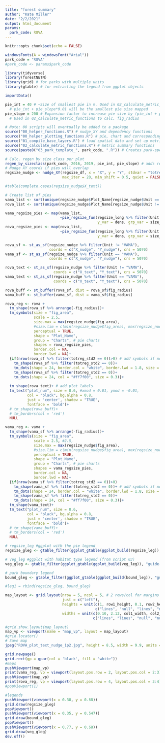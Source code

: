 ```yaml
---
title: "forest summary"
author: "Kate Miller"
date: "2/2/2021"
output: html_document
params: 
  park_code: ROVA
---
```


```r
knitr::opts_chunk$set(echo = FALSE)
```

```r
windowsFonts(A = windowsFont("Arial"))
park_code = "ROVA"
#park_code <- params$park_code

library(tidyverse)
library(forestNETN)
library(grid) # for parks with multiple units
library(gtable) # for extracting the legend from ggplot objects

importData()

pie_int = 40 # ~Size of smallest pie in m. Used in 02_calculate_metric_functions to calc. fig_radius
  # pie_int + pie_slope*0.01 will be the smallest pie size mapped
pie_slope = 200 # Expansion factor to increase pie size by (pie_int + pie_slope(std_var)). 
  # Used in 02_calculate_metric_functions to calc. fig_radius

# Note: 00 scripts will eventually be added to a package
source("00_helper_functions.R") # nudge_XY and dependency functions
source("00_helper_plotting_functions.R") # pie, chart and corresponding legend functions
source("01_compile_base_layers.R") # load spatial data and set up metric-level templates/legends
source("02_calculate_metric_functions.R") # metric summary functions
source(paste0("03_park_template_", park_code, ".R")) # Creates park-specific base maps and scales_tbl

```

```r
# Calc. regen by size class per plot
regen_by_sizeclass(park_code, 2016, 2019, pie_int, pie_slope) # adds regsize_df & regsize_long to GE
# Nudge XY coords if pies will overlap
regsize_nudge <- nudge_XY(regsize_df, x = "X", y = "Y", stdvar = "totreg_std2", 
                          max_iter = 20, min_shift = 0.5, quiet = FALSE) 

#table(complete.cases(regsize_nudge$X_text))

```

```r
# Create list of pies
vama_list <- sort(unique(regsize_nudge$Plot_Name[regsize_nudge$Unit == "VAMA"]))
rova_list <- sort(unique(regsize_nudge$Plot_Name[regsize_nudge$Unit != "VAMA"]))

vama_regsize_pies <- map(vama_list, 
                         ~pie_regsize_fun(regsize_long %>% filter(Unit == "VAMA"), .x,
                                          y_var = dens, grp_var = size_class, std_var = "totreg_std2"))
rova_regsize_pies <- map(rova_list, 
                         ~pie_regsize_fun(regsize_long %>% filter(Unit != "VAMA"), .x,
                                          y_var = dens, grp_var = size_class, std_var = "totreg_std2"))

```

```r
rova_sf <- st_as_sf(regsize_nudge %>% filter(Unit != "VAMA"), 
                    coords = c("X_nudge", "Y_nudge"), crs = 5070) 
vama_sf <- st_as_sf(regsize_nudge %>% filter(Unit == "VAMA"), 
                    coords = c("X_nudge", "Y_nudge"), crs = 5070)

rova_text <- st_as_sf(regsize_nudge %>% filter(Unit != "VAMA"), 
                      coords = c("X_text", "Y_text"), crs = 5070)
vama_text <- st_as_sf(regsize_nudge %>% filter(Unit == "VAMA"),
                      coords = c("X_text", "Y_text"), crs = 5070)

rova_buff <- st_buffer(rova_sf, dist = rova_sf$fig_radius)
vama_buff <- st_buffer(vama_sf, dist = vama_sf$fig_radius)

rova_reg <- rova +  
  tm_shape(rova_sf %>% arrange(-fig_radius))+
  tm_symbols(size = "fig_area",
             scale = 2.5,
             size.max = max(regsize_nudge$fig_area),
             #size.lim = c(min(regsize_nudge$fig_area), max(regsize_nudge$fig_area)), 
             perceptual = TRUE,
             shape = "Plot_Name", 
             group = "Charts", # pie charts
             shapes = rova_regsize_pies,
             border.col = NA, 
             border.lwd = NA)+
  {if(nrow(rova_sf %>% filter(totreg_std2 == 0))>0) # add symbols if no regen
    tm_shape(rova_sf %>% filter(totreg_std2 == 0))+
    tm_dots(shape = 24, border.col = "white", border.lwd = 1.8, size = 0.4)+
    tm_shape(rova_sf %>% filter(totreg_std2 == 0))+
    tm_dots(shape = 24, col = "#ff7f00", size = 0.3)}+
  
  tm_shape(rova_text)+ # add plot labels
  tm_text("plot_num", size = 0.6, #xmod = 0.01, ymod = -0.01,
          col = "black", bg.alpha = 0.8,
          just = 'center', shadow = "TRUE",
          fontface = 'bold')+
  # tm_shape(rova_buff)+
  # tm_borders(col = 'red')
  NULL

vama_reg <- vama +  
  tm_shape(vama_sf %>% arrange(-fig_radius))+
  tm_symbols(size = "fig_area",
             scale = 2.5, #2.5,
             size.max = max(regsize_nudge$fig_area),
             #size.lim = c(min(regsize_nudge$fig_area), max(regsize_nudge$fig_area)), #diam
             perceptual = TRUE,
             shape = "Plot_Name", 
             group = "Charts", # pie charts
             shapes = vama_regsize_pies,
             border.col = NA, 
             border.lwd = NA)+
  {if(nrow(vama_sf %>% filter(totreg_std2 == 0))>0)
    tm_shape(vama_sf %>% filter(totreg_std2 == 0))+ # add symbols if no regen
    tm_dots(shape = 24, border.col = "white", border.lwd = 1.8, size = 0.4)+
    tm_shape(vama_sf %>% filter(totreg_std2 == 0))+
    tm_dots(shape = 24, col = "#ff7f00", size = 0.3)}+
  tm_shape(vama_text)+
  tm_text("plot_num", size = 0.6, 
          col = "black", bg.alpha = 0.8,
          just = 'center', shadow = "TRUE",
          fontface = 'bold')+
  # tm_shape(vama_buff)+
  # tm_borders(col = 'red')
  NULL

# regsize_leg #ggplot with the pie legend
regsize_gleg <- gtable_filter(ggplot_gtable(ggplot_build(regsize_leg)), "guide-box")

# veg_leg #ggplot with habitat type legend (from script 03)
veg_gleg <- gtable_filter(ggplot_gtable(ggplot_build(veg_leg)), "guide-box")

# park boundary legend
bound_gleg <- gtable_filter(ggplot_gtable(ggplot_build(bound_leg)), "guide-box")

#leg1 = rbind(regsize_gleg, bound_gleg)

map_layout <- grid.layout(nrow = 5, ncol = 5, # 2 rows/col for margins
                          just = c("left"),
                          heights = unit(c(1, row1_height, 0.1, row2_height, 1), # adding 1 line margins
                                         c("lines", "null", "lines", "null", "lines")),
                          widths = unit(c(0.10, 2.13, col1_width, col2_width, 1), #larger lines moves vama left
                                        c("lines", "lines", "null", "null", "lines")))

#grid.show.layout(map_layout)
map_vp <- viewport(name = "map_vp", layout = map_layout)
#grid.locator()
# Save map
jpeg("ROVA_plot_text_nudge_1p2.jpg", height = 8.5, width = 9.9, units = "in", res = 600)

grid.newpage()
grid.rect(gp = gpar(col = 'black', fill = "white"))
#maps
pushViewport(map_vp)
print(vama_reg, vp = viewport(layout.pos.row = 2, layout.pos.col = 2:3))
pushViewport(map_vp)
print(rova_reg, vp = viewport(layout.pos.row = 4, layout.pos.col = 3:4))
#popViewport(1)

#legends
pushViewport(viewport(x = 0.38, y = 0.68))
grid.draw(regsize_gleg)
popViewport()
pushViewport(viewport(x = 0.35, y = 0.547))
grid.draw(bound_gleg)
popViewport()
pushViewport(viewport(x = 0.77, y = 0.68))
grid.draw(veg_gleg)
dev.off()

```


